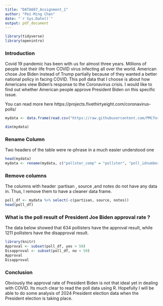 ```yaml
---
title: "DATA607_Assignment_1"
author: "Pei-Ming Chen"
date: "`r Sys.Date()`"
output: pdf_document
---
```


```r
library(tidyverse)
library(openintro)
```

### Introduction

Covid 19 pandemic has been with us for almost three years. Millions of people lost their life from COVID virus infecting all over the world. American chose Joe Biden instead of Trump partially because of they wanted a better national policy in facing COVID. This poll data that I choose is about how Americans view Biden's response to the Coronavirus crisis. I would like to find out whether American people approve President Biden on this specific issue.  

You can read more here https://projects.fivethirtyeight.com/coronavirus-polls/

```r
mydata <- data.frame(read.csv("https://raw.githubusercontent.com/PMCformosa/DATA607_2023_Assignment1/main/president_approval_polls.csv", header = TRUE))

dim(mydata)
```

### Rename Column
Two headers of the table were re-phrase in a much easier understood one

```r
head(mydata)
mydata <- rename(mydata, c("pollster_comp" = "pollster", "poll_idnumber" = "poll_id"))

```

### Remove columns
The columns with header :partisan , source ,and notes do not have any data in. Thus, I remove them to have a cleaner data frame. 

```r
poll_df <- mydata %>% select(-c(partisan, source, notes))
head(poll_df)
```


### What is the poll result of President Joe Biden approval rate ?
The data below showed that 634 pollisters have the approval result, while 1211 pollisters have the disapproval result. 

```r
library(knitr)
Approval <- subset(poll_df, yes > 50)
Disapproval <- subset(poll_df, no < 50)
Approval
Disapproval
```


### Conclusion

Obviously the approval rate of President Biden is not that ideal yet in dealing with COVID. Its much clear to read the poll data using R. Hopefully I will be able to do some analysis of 2024 President election data when the President election is taking place. 
